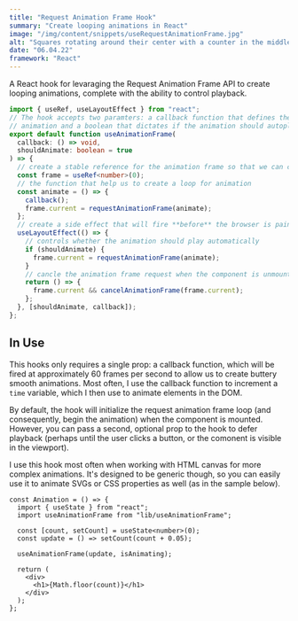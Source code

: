 ```yaml
---
title: "Request Animation Frame Hook"
summary: "Create looping animations in React"
image: "/img/content/snippets/useRequestAnimationFrame.jpg"
alt: "Squares rotating around their center with a counter in the middle"
date: "06.04.22"
framework: "React"
---
```



A React hook for levaraging the Request Animation Frame API to create looping animations, complete with the ability to control playback.

```ts title="useAnimationFrame.ts"
import { useRef, useLayoutEffect } from "react";
// The hook accepts two paramters: a callback function that defines the
// animation and a boolean that dictates if the animation should autoplay
export default function useAnimationFrame(
  callback: () => void,
  shouldAnimate: boolean = true
) => {
  // create a stable reference for the animation frame so that we can cancle it later
  const frame = useRef<number>(0);
  // the function that help us to create a loop for animation
  const animate = () => {
    callback();
    frame.current = requestAnimationFrame(animate);
  };
  // create a side effect that will fire **before** the browser is painted
  useLayoutEffect(() => {
    // controls whether the animation should play automatically
    if (shouldAnimate) {
      frame.current = requestAnimationFrame(animate);
    }
    // cancle the animation frame request when the component is unmounted/re-rendered
    return () => {
      frame.current && cancelAnimationFrame(frame.current);
    };
  }, [shouldAnimate, callback]);
};
```

## In Use

This hooks only requires a single prop: a callback function, which will be fired at approximately 60 frames per second to allow us to create buttery smooth animations. Most often, I use the callback function to increment a `time` variable, which I then use to animate elements in the DOM.

By default, the hook will initialize the request animation frame loop (and consequently, begin the animation) when the component is mounted. However, you can pass a second, optional prop to the hook to defer playback (perhaps until the user clicks a button, or the comonent is visible in the viewport).

I use this hook most often when working with HTML canvas for more complex animations. It's designed to be generic though, so you can easily use it to animate SVGs or CSS properties as well (as in the sample below).

<ReactRAF />

```tsx title="ReactAnimationFrame.tsx"
const Animation = () => {
  import { useState } from "react";
  import useAnimationFrame from "lib/useAnimationFrame";

  const [count, setCount] = useState<number>(0);
  const update = () => setCount(count + 0.05);

  useAnimationFrame(update, isAnimating);

  return (
    <div>
      <h1>{Math.floor(count)}</h1>
    </div>
  );
};
```
